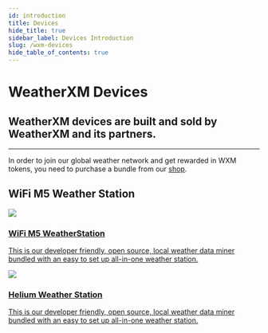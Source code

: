 ```yaml
---
id: introduction
title: Devices
hide_title: true
sidebar_label: Devices Introduction
slug: /wxm-devices
hide_table_of_contents: true
---
```



<div class="row">
  <div class="col col--8">
    <h1>WeatherXM Devices</h1>
    <h2 className="subtitle">
      WeatherXM devices are built and sold by WeatherXM and its partners.
    </h2>
  </div>
</div>

<hr />

In order to join our global weather network and get rewarded in WXM tokens, you need to purchase a bundle from our [shop](https://shop.weatherxm.com/).

## WiFi M5 Weather Station
<section class="product-container">
  <div class="device">
    <a href="/wxm-devices/wifi-m5-bundle/m5-contents">
      <img src={useBaseUrl("img/wxm-devices/wifi-m5-bundle/m5.jpeg")} />
      <div class="device-info">
        <h3>WiFi M5 WeatherStation</h3>
        <p>This is our developer friendly, open source, local weather data miner bundled with an easy to set up all-in-one weather station.</p>
      </div>
      </a>
  </div>

  <div class="device">
    <a href="/wxm-devices/helium/helium-contents">
      <img src={useBaseUrl("img/wxm-devices/helium/helium.png")} />
      <div class="device-info">
        <h3>Helium Weather Station</h3>
        <p>This is our developer friendly, open source, local weather data miner bundled with an easy to set up all-in-one weather station.</p>
      </div>
      </a>
  </div>
</section>
